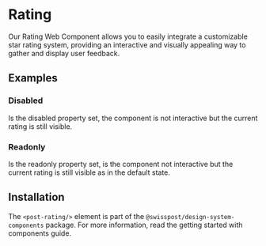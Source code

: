 
<Meta of={PostRatingStories} />

# Rating

Our Rating Web Component allows you to easily integrate 
a customizable star rating system, providing an 
interactive and visually appealing way to gather and display user feedback.

<Canvas of={PostRatingStories.Default} />
<div className="hide-col-default">
  <Controls of={PostRatingStories.Default} />
</div>

## Examples

### Disabled

Is the disabled property set, the component is not interactive 
but the current rating is still visible.  

<Canvas of={PostRatingStories.Disabled} />
<div className="hide-col-default">
  <Controls of={PostRatingStories.Disabled} />
</div>

### Readonly

Is the readonly property set, is the component not interactive
but the current rating is still visible as in the default state.

<Canvas of={PostRatingStories.Readonly} />
<div className="hide-col-default">
  <Controls of={PostRatingStories.Readonly} />
</div>

## Installation

The `<post-rating/>` element is part of the `@swisspost/design-system-components` package.
For more information, read the <LinkTo kind="getting-started-components" story="docs">getting started with components guide</LinkTo>.



  